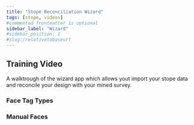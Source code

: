 ```yaml
---
title: "Stope Reconciliation Wizard"
tags: [stope, videos]
#commented frontmatter is optional
sidebar_label: "Wizard"
#sidebar_position: 1
#slug:/relativetobaseurl
---
```



## Training Video

A walktrough of the wizard app which allows yout import your stope data and reconcile your design with your mined survey.

<ReactPlayer controls src="https://vimeo.com/776082176" />

### Face Tag Types

<ReactPlayer controls src="https://vimeo.com/776082838" />

### Manual Faces

<ReactPlayer controls src="https://vimeo.com/776080167" />
